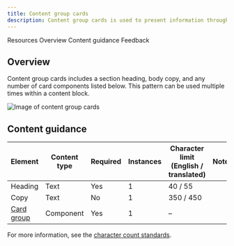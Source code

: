 ```yaml
---
title: Content group cards
description: Content group cards is used to present information through a group of cards with each acting as a call to action that drives to additional or supporting destinations.
---
```



<ComponentDescription name="Content group cards" type="layout" />

<AnchorLinks>

<AnchorLink>Resources</AnchorLink>
<AnchorLink>Overview</AnchorLink> 
<AnchorLink>Content guidance</AnchorLink>
<AnchorLink>Feedback</AnchorLink>
  
</AnchorLinks>

<ResourceLinks name="Content group cards" type="layout" />

## Overview

Content group cards includes a section heading, body copy, and any number of card components listed below. This pattern can be used multiple times within a content block.

![Image of content group cards](../../images/pattern/content-group-with-cards/content-group-with-cards.jpg)

## Content guidance

| Element                                                                  | Content type  | Required | Instances | Character limit <br/>(English / translated) | Notes                   |
| ------------------------------------------------------------------------ | ------------- | -------- | --------- | ------------------------------------------- | ------------------------|
| Heading                                                                  | Text          | Yes      | 1         |             40 / 55                         |                         |
| Copy                                                                     | Text          | No      | 1         |              350 / 450                      |                         |
| [Card group](https://www.ibm.com/standards/carbon/components/card-group) | Component     | Yes      | 1         |                –                            |                         |

For more information, see the [character count standards](https://www.ibm.com/standards/carbon/guidelines/content/#character-count-standards).

<ComponentFooter name="Content group cards" type="layout" />
